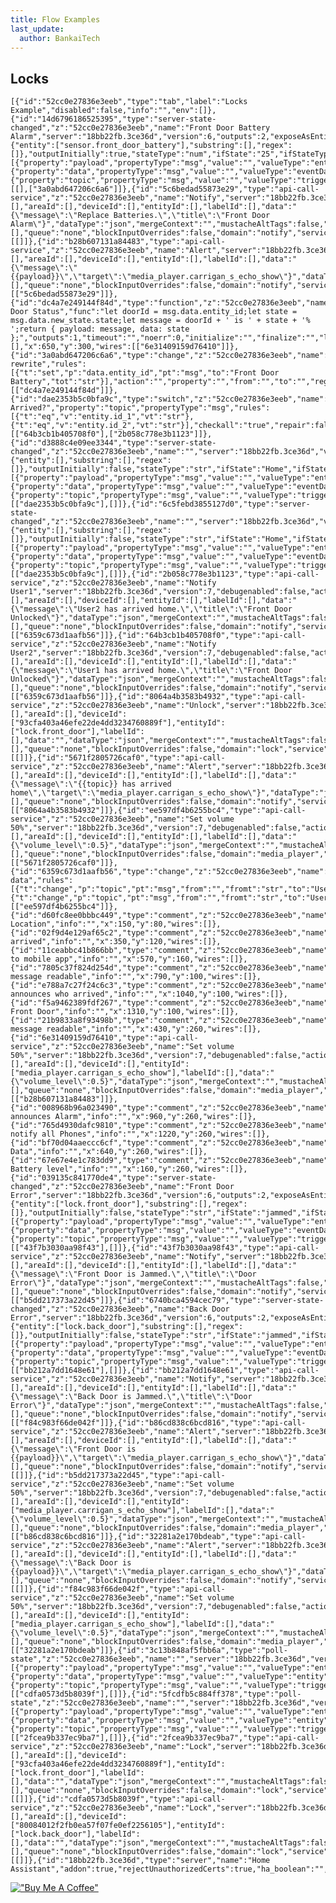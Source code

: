 ```yaml
---
title: Flow Examples
last_update:
  author: BankaiTech
---
```

## Locks
```
[{"id":"52cc0e27836e3eeb","type":"tab","label":"Locks Example","disabled":false,"info":"","env":[]},{"id":"14d6796186525395","type":"server-state-changed","z":"52cc0e27836e3eeb","name":"Front Door Battery Alarm","server":"18bb22fb.3ce36d","version":6,"outputs":2,"exposeAsEntityConfig":"","entities":{"entity":["sensor.front_door_battery"],"substring":[],"regex":[]},"outputInitially":true,"stateType":"num","ifState":"25","ifStateType":"num","ifStateOperator":"gte","outputOnlyOnStateChange":true,"for":"0","forType":"num","forUnits":"minutes","ignorePrevStateNull":true,"ignorePrevStateUnknown":true,"ignorePrevStateUnavailable":true,"ignoreCurrentStateUnknown":true,"ignoreCurrentStateUnavailable":true,"outputProperties":[{"property":"payload","propertyType":"msg","value":"","valueType":"entityState"},{"property":"data","propertyType":"msg","value":"","valueType":"eventData"},{"property":"topic","propertyType":"msg","value":"","valueType":"triggerId"}],"x":170,"y":300,"wires":[[],["3a0abd647206c6a6"]]},{"id":"5c6bedad55873e29","type":"api-call-service","z":"52cc0e27836e3eeb","name":"Notify","server":"18bb22fb.3ce36d","version":7,"debugenabled":false,"action":"notify.notify","floorId":[],"areaId":[],"deviceId":[],"entityId":[],"labelId":[],"data":"{\"message\":\"Replace Batteries.\",\"title\":\"Front Door Alarm\"}","dataType":"json","mergeContext":"","mustacheAltTags":false,"outputProperties":[],"queue":"none","blockInputOverrides":false,"domain":"notify","service":"notify","x":1170,"y":300,"wires":[[]]},{"id":"b28b607131a84483","type":"api-call-service","z":"52cc0e27836e3eeb","name":"Alert","server":"18bb22fb.3ce36d","version":7,"debugenabled":false,"action":"notify.alexa_media_carrigan_s_echo_show","floorId":[],"areaId":[],"deviceId":[],"entityId":[],"labelId":[],"data":"{\"message\":\"{{payload}}\",\"target\":\"media_player.carrigan_s_echo_show\"}","dataType":"json","mergeContext":"","mustacheAltTags":false,"outputProperties":[],"queue":"none","blockInputOverrides":false,"domain":"notify","service":"alexa_media_carrigan_s_echo_show","output_location":"","output_location_type":"none","x":1030,"y":300,"wires":[["5c6bedad55873e29"]]},{"id":"dc4a7e249144f84d","type":"function","z":"52cc0e27836e3eeb","name":"Check Door Status","func":"let doorId = msg.data.entity_id;let state = msg.data.new_state.state;let message = doorId + ' is ' + state + '% ';return { payload: message, data: state };","outputs":1,"timeout":"","noerr":0,"initialize":"","finalize":"","libs":[],"x":650,"y":300,"wires":[["6e31409159d76410"]]},{"id":"3a0abd647206c6a6","type":"change","z":"52cc0e27836e3eeb","name":"Data rewrite","rules":[{"t":"set","p":"data.entity_id","pt":"msg","to":"Front Door Battery","tot":"str"}],"action":"","property":"","from":"","to":"","reg":false,"x":410,"y":300,"wires":[["dc4a7e249144f84d"]]},{"id":"dae2353b5c0bfa9c","type":"switch","z":"52cc0e27836e3eeb","name":"Who Arrived?","property":"topic","propertyType":"msg","rules":[{"t":"eq","v":"entity.id_1","vt":"str"},{"t":"eq","v":"entity.id_2","vt":"str"}],"checkall":"true","repair":false,"outputs":2,"x":360,"y":160,"wires":[["64b3cb1b405708f0"],["2b058c778e3b1123"]]},{"id":"d3888c4e09ee3344","type":"server-state-changed","z":"52cc0e27836e3eeb","name":"","server":"18bb22fb.3ce36d","version":6,"outputs":2,"exposeAsEntityConfig":"","entities":{"entity":[],"substring":[],"regex":[]},"outputInitially":false,"stateType":"str","ifState":"Home","ifStateType":"str","ifStateOperator":"is","outputOnlyOnStateChange":true,"for":"0","forType":"num","forUnits":"minutes","ignorePrevStateNull":true,"ignorePrevStateUnknown":true,"ignorePrevStateUnavailable":true,"ignoreCurrentStateUnknown":true,"ignoreCurrentStateUnavailable":true,"outputProperties":[{"property":"payload","propertyType":"msg","value":"","valueType":"entityState"},{"property":"data","propertyType":"msg","value":"","valueType":"eventData"},{"property":"topic","propertyType":"msg","value":"","valueType":"triggerId"}],"x":140,"y":180,"wires":[["dae2353b5c0bfa9c"],[]]},{"id":"6c5febd3855127d0","type":"server-state-changed","z":"52cc0e27836e3eeb","name":"","server":"18bb22fb.3ce36d","version":6,"outputs":2,"exposeAsEntityConfig":"","entities":{"entity":[],"substring":[],"regex":[]},"outputInitially":false,"stateType":"str","ifState":"Home","ifStateType":"str","ifStateOperator":"is","outputOnlyOnStateChange":true,"for":"0","forType":"num","forUnits":"minutes","ignorePrevStateNull":true,"ignorePrevStateUnknown":true,"ignorePrevStateUnavailable":true,"ignoreCurrentStateUnknown":true,"ignoreCurrentStateUnavailable":true,"outputProperties":[{"property":"payload","propertyType":"msg","value":"","valueType":"entityState"},{"property":"data","propertyType":"msg","value":"","valueType":"eventData"},{"property":"topic","propertyType":"msg","value":"","valueType":"triggerId"}],"x":140,"y":120,"wires":[["dae2353b5c0bfa9c"],[]]},{"id":"2b058c778e3b1123","type":"api-call-service","z":"52cc0e27836e3eeb","name":"Notify User1","server":"18bb22fb.3ce36d","version":7,"debugenabled":false,"action":"","floorId":[],"areaId":[],"deviceId":[],"entityId":[],"labelId":[],"data":"{\"message\":\"User2 has arrived home.\",\"title\":\"Front Door Unlocked\"}","dataType":"json","mergeContext":"","mustacheAltTags":false,"outputProperties":[],"queue":"none","blockInputOverrides":false,"domain":"notify","service":"mobile_app_sm_g998u1","x":570,"y":200,"wires":[["6359c673d1aafb56"]]},{"id":"64b3cb1b405708f0","type":"api-call-service","z":"52cc0e27836e3eeb","name":"Notify User2","server":"18bb22fb.3ce36d","version":7,"debugenabled":false,"action":"","floorId":[],"areaId":[],"deviceId":[],"entityId":[],"labelId":[],"data":"{\"message\":\"User1 has arrived home.\",\"title\":\"Front Door Unlocked\"}","dataType":"json","mergeContext":"","mustacheAltTags":false,"outputProperties":[],"queue":"none","blockInputOverrides":false,"domain":"notify","service":"mobile_app_sm_g996u","x":570,"y":100,"wires":[["6359c673d1aafb56"]]},{"id":"8064a4b3583b4932","type":"api-call-service","z":"52cc0e27836e3eeb","name":"Unlock","server":"18bb22fb.3ce36d","version":7,"debugenabled":false,"action":"lock.unlock","floorId":[],"areaId":[],"deviceId":["93cfa403a46efe22de4dd3234760889f"],"entityId":["lock.front_door"],"labelId":[],"data":"","dataType":"json","mergeContext":"","mustacheAltTags":false,"outputProperties":[],"queue":"none","blockInputOverrides":false,"domain":"lock","service":"unlock","x":1290,"y":160,"wires":[[]]},{"id":"5671f2805726caf0","type":"api-call-service","z":"52cc0e27836e3eeb","name":"Alert","server":"18bb22fb.3ce36d","version":7,"debugenabled":false,"action":"notify.alexa_media","floorId":[],"areaId":[],"deviceId":[],"entityId":[],"labelId":[],"data":"{\"message\":\"{{topic}} has arrived home\",\"target\":\"media_player.carrigan_s_echo_show\"}","dataType":"json","mergeContext":"","mustacheAltTags":false,"outputProperties":[],"queue":"none","blockInputOverrides":false,"domain":"notify","service":"alexa_media","output_location":"","output_location_type":"none","x":1130,"y":160,"wires":[["8064a4b3583b4932"]]},{"id":"ee597df4b6255bc4","type":"api-call-service","z":"52cc0e27836e3eeb","name":"Set volume 50%","server":"18bb22fb.3ce36d","version":7,"debugenabled":false,"action":"media_player.volume_set","floorId":[],"areaId":[],"deviceId":[],"entityId":[],"labelId":[],"data":"{\"volume_level\":0.5}","dataType":"json","mergeContext":"","mustacheAltTags":false,"outputProperties":[],"queue":"none","blockInputOverrides":false,"domain":"media_player","service":"volume_set","output_location":"","output_location_type":"none","x":960,"y":160,"wires":[["5671f2805726caf0"]]},{"id":"6359c673d1aafb56","type":"change","z":"52cc0e27836e3eeb","name":"rewrite data","rules":[{"t":"change","p":"topic","pt":"msg","from":"","fromt":"str","to":"User2","tot":"str"},{"t":"change","p":"topic","pt":"msg","from":"","fromt":"str","to":"User1","tot":"str"}],"action":"","property":"","from":"","to":"","reg":false,"x":770,"y":160,"wires":[["ee597df4b6255bc4"]]},{"id":"d60fc8ee0bbbc449","type":"comment","z":"52cc0e27836e3eeb","name":"Monitors Location","info":"","x":150,"y":80,"wires":[]},{"id":"02f9d4e129af65c2","type":"comment","z":"52cc0e27836e3eeb","name":"Who arrived","info":"","x":350,"y":120,"wires":[]},{"id":"11ceabbc41b866bb","type":"comment","z":"52cc0e27836e3eeb","name":"Push to mobile app","info":"","x":570,"y":160,"wires":[]},{"id":"7805c37f824d254d","type":"comment","z":"52cc0e27836e3eeb","name":"Make message readable","info":"","x":790,"y":100,"wires":[]},{"id":"e788a7c27f24c6c3","type":"comment","z":"52cc0e27836e3eeb","name":"Alexa announces who arrived","info":"","x":1040,"y":100,"wires":[]},{"id":"f5a9462389fdf267","type":"comment","z":"52cc0e27836e3eeb","name":"Unlock Front Door","info":"","x":1310,"y":100,"wires":[]},{"id":"21b9833a8f93498b","type":"comment","z":"52cc0e27836e3eeb","name":"Make message readable","info":"","x":430,"y":260,"wires":[]},{"id":"6e31409159d76410","type":"api-call-service","z":"52cc0e27836e3eeb","name":"Set volume 50%","server":"18bb22fb.3ce36d","version":7,"debugenabled":false,"action":"media_player.volume_set","floorId":[],"areaId":[],"deviceId":[],"entityId":["media_player.carrigan_s_echo_show"],"labelId":[],"data":"{\"volume_level\":0.5}","dataType":"json","mergeContext":"","mustacheAltTags":false,"outputProperties":[],"queue":"none","blockInputOverrides":false,"domain":"media_player","service":"volume_set","output_location":"","output_location_type":"none","x":860,"y":300,"wires":[["b28b607131a84483"]]},{"id":"008968b96a023490","type":"comment","z":"52cc0e27836e3eeb","name":"Alexa announces Alarm","info":"","x":960,"y":260,"wires":[]},{"id":"765d4930dafc9810","type":"comment","z":"52cc0e27836e3eeb","name":"Push notify all Phones","info":"","x":1220,"y":260,"wires":[]},{"id":"bf70d04aaeccc6cf","type":"comment","z":"52cc0e27836e3eeb","name":"Processes Data","info":"","x":640,"y":260,"wires":[]},{"id":"67e67e4e1c783dd9","type":"comment","z":"52cc0e27836e3eeb","name":"Monitors Battery level","info":"","x":160,"y":260,"wires":[]},{"id":"039135c841770de4","type":"server-state-changed","z":"52cc0e27836e3eeb","name":"Front Door Error","server":"18bb22fb.3ce36d","version":6,"outputs":2,"exposeAsEntityConfig":"","entities":{"entity":["lock.front_door"],"substring":[],"regex":[]},"outputInitially":false,"stateType":"str","ifState":"jammed","ifStateType":"str","ifStateOperator":"is","outputOnlyOnStateChange":true,"for":"0","forType":"num","forUnits":"minutes","ignorePrevStateNull":true,"ignorePrevStateUnknown":true,"ignorePrevStateUnavailable":true,"ignoreCurrentStateUnknown":true,"ignoreCurrentStateUnavailable":true,"outputProperties":[{"property":"payload","propertyType":"msg","value":"","valueType":"entityState"},{"property":"data","propertyType":"msg","value":"","valueType":"eventData"},{"property":"topic","propertyType":"msg","value":"","valueType":"triggerId"}],"x":140,"y":380,"wires":[["43f7b3030aa98f43"],[]]},{"id":"43f7b3030aa98f43","type":"api-call-service","z":"52cc0e27836e3eeb","name":"Notify","server":"18bb22fb.3ce36d","version":7,"debugenabled":false,"action":"notify.notify","floorId":[],"areaId":[],"deviceId":[],"entityId":[],"labelId":[],"data":"{\"message\":\"Front Door is Jammed.\",\"title\":\"Door Error\"}","dataType":"json","mergeContext":"","mustacheAltTags":false,"outputProperties":[],"queue":"none","blockInputOverrides":false,"domain":"notify","service":"notify","x":338.2916564941406,"y":379.3437805175781,"wires":[["b5dd217373a22d45"]]},{"id":"6740bca4594cec79","type":"server-state-changed","z":"52cc0e27836e3eeb","name":"Back Door Error","server":"18bb22fb.3ce36d","version":6,"outputs":2,"exposeAsEntityConfig":"","entities":{"entity":["lock.back_door"],"substring":[],"regex":[]},"outputInitially":false,"stateType":"str","ifState":"jammed","ifStateType":"str","ifStateOperator":"is","outputOnlyOnStateChange":true,"for":"0","forType":"num","forUnits":"minutes","ignorePrevStateNull":true,"ignorePrevStateUnknown":true,"ignorePrevStateUnavailable":true,"ignoreCurrentStateUnknown":true,"ignoreCurrentStateUnavailable":true,"outputProperties":[{"property":"payload","propertyType":"msg","value":"","valueType":"entityState"},{"property":"data","propertyType":"msg","value":"","valueType":"eventData"},{"property":"topic","propertyType":"msg","value":"","valueType":"triggerId"}],"x":140,"y":440,"wires":[["bb212a7dd1648e61"],[]]},{"id":"bb212a7dd1648e61","type":"api-call-service","z":"52cc0e27836e3eeb","name":"Notify","server":"18bb22fb.3ce36d","version":7,"debugenabled":false,"action":"notify.notify","floorId":[],"areaId":[],"deviceId":[],"entityId":[],"labelId":[],"data":"{\"message\":\"Back Door is Jammed.\",\"title\":\"Door Error\"}","dataType":"json","mergeContext":"","mustacheAltTags":false,"outputProperties":[],"queue":"none","blockInputOverrides":false,"domain":"notify","service":"notify","x":338.2916564941406,"y":439.3437805175781,"wires":[["f84c983f66de042f"]]},{"id":"b86cd838c6bcd816","type":"api-call-service","z":"52cc0e27836e3eeb","name":"Alert","server":"18bb22fb.3ce36d","version":7,"debugenabled":false,"action":"notify.alexa_media_carrigan_s_echo_show","floorId":[],"areaId":[],"deviceId":[],"entityId":[],"labelId":[],"data":"{\"message\":\"Front Door is {{payload}}\",\"target\":\"media_player.carrigan_s_echo_show\"}","dataType":"json","mergeContext":"","mustacheAltTags":false,"outputProperties":[],"queue":"none","blockInputOverrides":false,"domain":"notify","service":"alexa_media_carrigan_s_echo_show","output_location":"","output_location_type":"none","x":710,"y":380,"wires":[[]]},{"id":"b5dd217373a22d45","type":"api-call-service","z":"52cc0e27836e3eeb","name":"Set volume 50%","server":"18bb22fb.3ce36d","version":7,"debugenabled":false,"action":"media_player.volume_set","floorId":[],"areaId":[],"deviceId":[],"entityId":["media_player.carrigan_s_echo_show"],"labelId":[],"data":"{\"volume_level\":0.5}","dataType":"json","mergeContext":"","mustacheAltTags":false,"outputProperties":[],"queue":"none","blockInputOverrides":false,"domain":"media_player","service":"volume_set","output_location":"","output_location_type":"none","x":520,"y":380,"wires":[["b86cd838c6bcd816"]]},{"id":"32281a2e170bdeab","type":"api-call-service","z":"52cc0e27836e3eeb","name":"Alert","server":"18bb22fb.3ce36d","version":7,"debugenabled":false,"action":"notify.alexa_media_carrigan_s_echo_show","floorId":[],"areaId":[],"deviceId":[],"entityId":[],"labelId":[],"data":"{\"message\":\"Back Door is {{payload}}\",\"target\":\"media_player.carrigan_s_echo_show\"}","dataType":"json","mergeContext":"","mustacheAltTags":false,"outputProperties":[],"queue":"none","blockInputOverrides":false,"domain":"notify","service":"alexa_media_carrigan_s_echo_show","output_location":"","output_location_type":"none","x":710,"y":440,"wires":[[]]},{"id":"f84c983f66de042f","type":"api-call-service","z":"52cc0e27836e3eeb","name":"Set volume 50%","server":"18bb22fb.3ce36d","version":7,"debugenabled":false,"action":"media_player.volume_set","floorId":[],"areaId":[],"deviceId":[],"entityId":["media_player.carrigan_s_echo_show"],"labelId":[],"data":"{\"volume_level\":0.5}","dataType":"json","mergeContext":"","mustacheAltTags":false,"outputProperties":[],"queue":"none","blockInputOverrides":false,"domain":"media_player","service":"volume_set","output_location":"","output_location_type":"none","x":520,"y":440,"wires":[["32281a2e170bdeab"]]},{"id":"3c13b848af5fbb6a","type":"poll-state","z":"52cc0e27836e3eeb","name":"","server":"18bb22fb.3ce36d","version":3,"exposeAsEntityConfig":"","updateInterval":"5","updateIntervalType":"num","updateIntervalUnits":"minutes","outputInitially":false,"outputOnChanged":false,"entityId":"lock.back_door","stateType":"str","ifState":"jammed","ifStateType":"str","ifStateOperator":"is","outputs":2,"outputProperties":[{"property":"payload","propertyType":"msg","value":"","valueType":"entityState"},{"property":"data","propertyType":"msg","value":"","valueType":"entity"},{"property":"topic","propertyType":"msg","value":"","valueType":"triggerId"}],"x":170,"y":520,"wires":[["cdfa0573d5b8039f"],[]]},{"id":"5fcdfb5c884ff378","type":"poll-state","z":"52cc0e27836e3eeb","name":"","server":"18bb22fb.3ce36d","version":3,"exposeAsEntityConfig":"","updateInterval":"5","updateIntervalType":"num","updateIntervalUnits":"minutes","outputInitially":false,"outputOnChanged":false,"entityId":"lock.front_door","stateType":"str","ifState":"jammed","ifStateType":"str","ifStateOperator":"is","outputs":2,"outputProperties":[{"property":"payload","propertyType":"msg","value":"","valueType":"entityState"},{"property":"data","propertyType":"msg","value":"","valueType":"entity"},{"property":"topic","propertyType":"msg","value":"","valueType":"triggerId"}],"x":170,"y":580,"wires":[["2fcea9b337ec9ba7"],[]]},{"id":"2fcea9b337ec9ba7","type":"api-call-service","z":"52cc0e27836e3eeb","name":"Lock","server":"18bb22fb.3ce36d","version":7,"debugenabled":false,"action":"lock.lock","floorId":[],"areaId":[],"deviceId":["93cfa403a46efe22de4dd3234760889f"],"entityId":["lock.front_door"],"labelId":[],"data":"","dataType":"json","mergeContext":"","mustacheAltTags":false,"outputProperties":[],"queue":"none","blockInputOverrides":false,"domain":"lock","service":"lock","x":390,"y":580,"wires":[[]]},{"id":"cdfa0573d5b8039f","type":"api-call-service","z":"52cc0e27836e3eeb","name":"Lock","server":"18bb22fb.3ce36d","version":7,"debugenabled":false,"action":"lock.lock","floorId":[],"areaId":[],"deviceId":["80084012f2fb0ea57f07fe0ef2256105"],"entityId":["lock.back_door"],"labelId":[],"data":"","dataType":"json","mergeContext":"","mustacheAltTags":false,"outputProperties":[],"queue":"none","blockInputOverrides":false,"domain":"lock","service":"lock","x":390,"y":520,"wires":[[]]},{"id":"18bb22fb.3ce36d","type":"server","name":"Home Assistant","addon":true,"rejectUnauthorizedCerts":true,"ha_boolean":"","connectionDelay":false,"cacheJson":true,"heartbeat":false,"heartbeatInterval":"","areaSelector":"friendlyName","deviceSelector":"friendlyName","entitySelector":"friendlyName","statusSeparator":"","enableGlobalContextStore":true}]
```
[!["Buy Me A Coffee"](https://www.buymeacoffee.com/assets/img/custom_images/orange_img.png)](https://www.buymeacoffee.com/BankaiTech)
